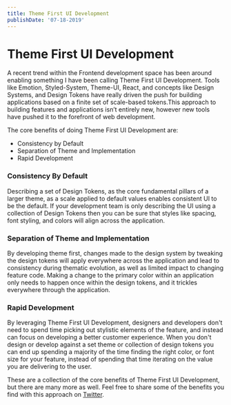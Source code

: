 ```yaml
---
title: Theme First UI Development
publishDate: '07-18-2019'
---
```



# Theme First UI Development

A recent trend within the Frontend development space has been around enabling something I have been calling Theme First
UI Development. Tools like Emotion, Styled-System, Theme-UI, React, and concepts like Design Systems, and
Design Tokens have really driven the push for building applications based on a finite set of scale-based tokens.This approach to building features and applications isn’t entirely new, however new tools have pushed it to the forefront of web development.

The core benefits of doing Theme First UI Development are:

- Consistency by Default
- Separation of Theme and Implementation
- Rapid Development

### Consistency By Default

Describing a set of Design Tokens, as the core fundamental pillars of a larger theme, as a scale applied to default values
enables consistent UI to be the default. If your development team is only describing the UI using a collection of Design Tokens
then you can be sure that styles like spacing, font styling, and colors will align across the application.

### Separation of Theme and Implementation

By developing theme first, changes made to the design system by tweaking the design tokens will apply everywhere across the
application and lead to consistency during thematic evolution, as well as limited impact to changing feature code. Making
a change to the primary color within an application only needs to happen once within the design tokens, and it
trickles everywhere through the application.

### Rapid Development

By leveraging Theme First UI Development, designers and developers don't need to spend time picking out stylistic elements
of the feature, and instead can focus on developing a better customer experience. When you don't design or develop against
a set theme or collection of design tokens you can end up spending a majority of the time finding the right color, or font
size for your feature, instead of spending that time iterating on the value you are delivering to the user.

These are a collection of the core benefits of Theme First UI Development, but there are many more as well. Feel free to share some of the benefits you find with this approach on [Twitter](https://twitter.com/immatthamlin).


<Footer />
